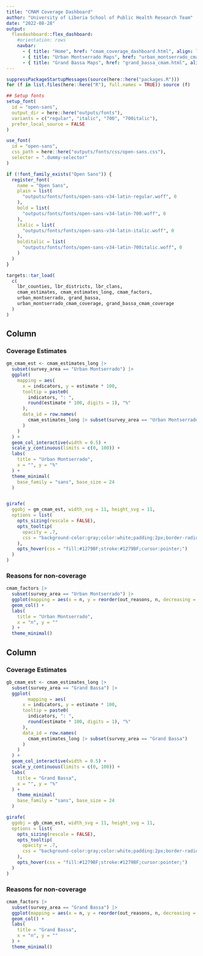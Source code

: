 ```yaml
---
title: "CMAM Coverage Dashboard"
author: "University of Liberia School of Public Health Research Team" 
date: "2022-08-28"
output: 
  flexdashboard::flex_dashboard:
    #orientation: rows
    navbar:
      - { title: "Home", href: "cmam_coverage_dashboard.html", align: left }
      - { title: "Urban Montserrado Maps", href: "urban_montserrado_cmam.html", align: left }
      - { title: "Grand Bassa Maps", href: "grand_bassa_cmam.html", align: left }
---
```


```r
suppressPackageStartupMessages(source(here::here("packages.R")))
for (f in list.files(here::here("R"), full.names = TRUE)) source (f)

## Setup fonts
setup_font(
  id = "open-sans", 
  output_dir = here::here("outputs/fonts"), 
  variants = c("regular", "italic", "700", "700italic"), 
  prefer_local_source = FALSE
)

use_font(
  id = "open-sans", 
  css_path = here::here("outputs/fonts/css/open-sans.css"), 
  selector = ".dummy-selector"
)

if (!font_family_exists("Open Sans")) {
  register_font(
    name = "Open Sans",
    plain = list(
      "outputs/fonts/fonts/open-sans-v34-latin-regular.woff", 0
    ),
    bold = list(
      "outputs/fonts/fonts/open-sans-v34-latin-700.woff", 0
    ),
    italic = list(
      "outputs/fonts/fonts/open-sans-v34-latin-italic.woff", 0
    ),
    bolditalic = list(
      "outputs/fonts/fonts/open-sans-v34-latin-700italic.woff", 0
    )
  )
}

targets::tar_load(
  c(
    lbr_counties, lbr_districts, lbr_clans,
    cmam_estimates, cmam_estimates_long, cmam_factors,
    urban_montserrado, grand_bassa,
    urban_montserrado_cmam_coverage, grand_bassa_cmam_coverage
  )
)
```

Column {.tabset .tabset-fade}
--------------------------------------------------------------------------------

### Coverage Estimates

```r
gm_cmam_est <- cmam_estimates_long |>
  subset(survey_area == "Urban Montserrado") |>
  ggplot(
    mapping = aes(
      x = indicators, y = estimate * 100, 
      tooltip = paste0(
        indicators, ": ", 
        round(estimate * 100, digits = 1), "%"
      ), 
      data_id = row.names(
        cmam_estimates_long |> subset(survey_area == "Urban Montserrado")
      )
    )
  ) +
  geom_col_interactive(width = 0.5) +
  scale_y_continuous(limits = c(0, 100)) +
  labs(
    title = "Urban Montserrado",
    x = "", y = "%"
  ) +
  theme_minimal(
    base_family = "sans", base_size = 24
  )


girafe(
  ggobj = gm_cmam_est, width_svg = 11, height_svg = 11,
  options = list(
    opts_sizing(rescale = FALSE),
    opts_tooltip(
      opacity = .7,
      css = "background-color:gray;color:white;padding:2px;border-radius:2px;"
    ),
    opts_hover(css = "fill:#1279BF;stroke:#1279BF;cursor:pointer;")
  )
)
```

### Reasons for non-coverage

```r
cmam_factors |>
  subset(survey_area == "Urban Montserrado") |>
  ggplot(mapping = aes(x = n, y = reorder(out_reasons, n, decreasing = TRUE))) +
  geom_col() +
  labs(
    title = "Urban Montserrado",
    x = "n", y = ""
  ) +
  theme_minimal()
```

Column {.tabset .tabset-fade}
--------------------------------------------------------------------------------

### Coverage Estimates

```r
gb_cmam_est <- cmam_estimates_long |>
  subset(survey_area == "Grand Bassa") |>
  ggplot(
        mapping = aes(
      x = indicators, y = estimate * 100, 
      tooltip = paste0(
        indicators, ": ", 
        round(estimate * 100, digits = 1), "%"
      ), 
      data_id = row.names(
        cmam_estimates_long |> subset(survey_area == "Grand Bassa")
      )
    )
  ) +
  geom_col_interactive(width = 0.5) +
  scale_y_continuous(limits = c(0, 100)) +
  labs(
    title = "Grand Bassa",
    x = "", y = "%"
  ) +
    theme_minimal(
    base_family = "sans", base_size = 24
  )

girafe(
  ggobj = gb_cmam_est, width_svg = 11, height_svg = 11,
  options = list(
    opts_sizing(rescale = FALSE),
    opts_tooltip(
      opacity = .7,
      css = "background-color:gray;color:white;padding:2px;border-radius:2px;"
    ),
    opts_hover(css = "fill:#1279BF;stroke:#1279BF;cursor:pointer;")
  )
)
```

### Reasons for non-coverage

```r
cmam_factors |>
  subset(survey_area == "Grand Bassa") |>
  ggplot(mapping = aes(x = n, y = reorder(out_reasons, n, decreasing = TRUE))) +
  geom_col() +
  labs(
    title = "Grand Bassa",
    x = "n", y = ""
  ) +
  theme_minimal()
```

<!-- Urban Montserrado -->
<!-- ================================================================================ -->

<!-- Row {.tabset .tabset-fade} -->
<!-- -------------------------------------------------------------------------------- -->

<!-- ```{r urban_montserrado_coverage} -->
<!-- pal <- colorNumeric( -->
<!--   palette = brewer.pal(n = 10, name = "RdYlGn"), domain = c(0, 1) -->
<!-- ) -->

<!-- x <- urban_montserrado_cmam_coverage -->

<!-- leaflet(data = x, width = "100%", height = "100%", padding = 0) |> -->
<!--   addMapboxTiles( -->
<!--     style_id = "streets-v10", -->
<!--     username = "mapbox" -->
<!--   ) |> -->
<!--   setView( -->
<!--     lng = mean(st_bbox(urban_montserrado)[c(1, 3)]),  -->
<!--     lat = mean(st_bbox(urban_montserrado)[c(2, 4)]), -->
<!--     zoom = 13 -->
<!--   ) |> -->
<!--   addPolygons( -->
<!--     fillColor = ~pal(muac_screen), -->
<!--     weight = 1, -->
<!--     opacity = 1, -->
<!--     color = ~pal(muac_screen), -->
<!--     dashArray = "", -->
<!--     fillOpacity = 0.7, -->
<!--     highlight = highlightOptions( -->
<!--       weight = 3, -->
<!--       color = "#666", -->
<!--       dashArray = "", -->
<!--       fillOpacity = 0.7, -->
<!--       bringToFront = TRUE -->
<!--     ), -->
<!--     label = paste0( -->
<!--       "Clan: ", x$CLNAME,  -->
<!--       "; MUAC screening: ", round(x$muac_screen * 100, digits = 1), "%" -->
<!--     ), -->
<!--     labelOptions = labelOptions( -->
<!--       style = list("font-weight" = "normal", padding = "3px 8px"), -->
<!--       textsize = "12px", -->
<!--       direction = "auto" -->
<!--     ), -->
<!--     group = "MUAC Screening" -->
<!--   ) |> -->
<!--   addPolygons( -->
<!--     fillColor = ~pal(oedema_screen), -->
<!--     weight = 1, -->
<!--     opacity = 1, -->
<!--     color = ~pal(oedema_screen), -->
<!--     dashArray = "", -->
<!--     fillOpacity = 0.7, -->
<!--     highlight = highlightOptions( -->
<!--       weight = 3, -->
<!--       color = "#666", -->
<!--       dashArray = "", -->
<!--       fillOpacity = 0.7, -->
<!--       bringToFront = TRUE -->
<!--     ), -->
<!--     label = paste0( -->
<!--       "Clan: ", x$CLNAME,  -->
<!--       "; Oedema screening: ", round(x$oedema_screen * 100, digits = 1), "%" -->
<!--     ), -->
<!--     labelOptions = labelOptions( -->
<!--       style = list("font-weight" = "normal", padding = "3px 8px"), -->
<!--       textsize = "12px", -->
<!--       direction = "auto" -->
<!--     ), -->
<!--     group = "Oedema Screening" -->
<!--   ) |> -->
<!--   addPolygons( -->
<!--     fillColor = ~pal(case_finding), -->
<!--     weight = 1, -->
<!--     opacity = 1, -->
<!--     color = ~pal(case_finding), -->
<!--     dashArray = "", -->
<!--     fillOpacity = 0.7, -->
<!--     highlight = highlightOptions( -->
<!--       weight = 3, -->
<!--       color = "#666", -->
<!--       dashArray = "", -->
<!--       fillOpacity = 0.7, -->
<!--       bringToFront = TRUE -->
<!--     ), -->
<!--     label = paste0( -->
<!--       "Clan: ", x$CLNAME,  -->
<!--       "; Case-finding effectiveness: ", round(x$case_finding * 100, digits = 1), "%" -->
<!--     ), -->
<!--     labelOptions = labelOptions( -->
<!--       style = list("font-weight" = "normal", padding = "3px 8px"), -->
<!--       textsize = "12px", -->
<!--       direction = "auto" -->
<!--     ), -->
<!--     group = "Case-finding Effectiveness" -->
<!--   ) |> -->
<!--   addPolygons( -->
<!--     fillColor = ~pal(treatment), -->
<!--     weight = 1, -->
<!--     opacity = 1, -->
<!--     color = ~pal(treatment), -->
<!--     dashArray = "", -->
<!--     fillOpacity = 0.7, -->
<!--     highlight = highlightOptions( -->
<!--       weight = 3, -->
<!--       color = "#666", -->
<!--       dashArray = "", -->
<!--       fillOpacity = 0.7, -->
<!--       bringToFront = TRUE -->
<!--     ), -->
<!--     label = paste0( -->
<!--       "Clan: ", x$CLNAME,  -->
<!--       "; Treatment coverage: ", round(x$treatment * 100, digits = 1), "%" -->
<!--     ), -->
<!--     labelOptions = labelOptions( -->
<!--       style = list("font-weight" = "normal", padding = "3px 8px"), -->
<!--       textsize = "12px", -->
<!--       direction = "auto" -->
<!--     ), -->
<!--     group = "Treatment Coverage" -->
<!--   ) |> -->
<!--   addCircleMarkers( -->
<!--     data = liberia::settlements, -->
<!--     radius = 5, -->
<!--     fillColor = "blue", -->
<!--     weight = 1, -->
<!--     opacity = 1, -->
<!--     color = "blue", -->
<!--     dashArray = "", -->
<!--     fillOpacity = 0.7, -->
<!--     label = paste0( -->
<!--       "Settlement/Village: ", liberia::settlements$FNAME,  -->
<!--       "; County: ", liberia::settlements$admin1Name, -->
<!--       "; District: ", liberia::settlements$admin2Name -->
<!--     ), -->
<!--     labelOptions = labelOptions( -->
<!--       style = list("font-weight" = "normal", padding = "3px 8px"), -->
<!--       textsize = "12px", -->
<!--       direction = "auto" -->
<!--     ), -->
<!--     group = "Settlements/Villages" -->
<!--   ) |> -->
<!--   addLegend( -->
<!--     pal = pal, -->
<!--     opacity = 0.7, -->
<!--     values = c(0, 1), -->
<!--     position = "bottomright", -->
<!--     labFormat = labelFormat(suffix = "%", transform = function(x) x * 100), -->
<!--     layerId = "legend" -->
<!--   ) |> -->
<!--   addLayersControl( -->
<!-- 		baseGroups = c("MUAC Screening", "Oedema Screening",  -->
<!-- 		               "Case-finding Effectiveness", "Treatment Coverage"), -->
<!-- 		overlayGroups = c("Settlements/Villages"), -->
<!-- 		position = "topright", -->
<!-- 		options = layersControlOptions(collapsed = FALSE, autoZIndex = TRUE) -->
<!-- 	) |> -->
<!--   htmlwidgets::onRender(" -->
<!--     function(el, x) { -->
<!--       this.on('baselayerchange', function(e) { -->
<!--         e.layer.bringToBack(); -->
<!--       }) -->
<!--     } -->
<!--   ") -->
<!-- ``` -->


<!-- Grand Bassa -->
<!-- ================================================================================ -->

<!-- Row {.tabset .tabset-fade} -->
<!-- -------------------------------------------------------------------------------- -->

<!-- ```{r grand_bassa_coverage} -->
<!-- pal <- colorNumeric( -->
<!--   palette = brewer.pal(n = 10, name = "RdYlGn"), domain = c(0, 1) -->
<!-- ) -->

<!-- y <- grand_bassa_cmam_coverage -->

<!-- leaflet(data = y, width = "100%", height = "100%") |> -->
<!--   addMapboxTiles( -->
<!--     style_id = "streets-v10", -->
<!--     username = "mapbox" -->
<!--   ) |> -->
<!--   setView( -->
<!--     lng = mean(st_bbox(grand_bassa)[c(1, 3)]),  -->
<!--     lat = mean(st_bbox(grand_bassa)[c(2, 4)]), -->
<!--     zoom = 10 -->
<!--   ) |> -->
<!--   addPolygons( -->
<!--     fillColor = ~pal(muac_screen), -->
<!--     weight = 1, -->
<!--     opacity = 1, -->
<!--     color = ~pal(muac_screen), -->
<!--     dashArray = "", -->
<!--     fillOpacity = 0.7, -->
<!--     highlight = highlightOptions( -->
<!--       weight = 3, -->
<!--       color = "#666", -->
<!--       dashArray = "", -->
<!--       fillOpacity = 0.7, -->
<!--       bringToFront = TRUE -->
<!--     ), -->
<!--     label = paste0( -->
<!--       "Clan: ", y$CLNAME,  -->
<!--       "; MUAC screening: ", round(y$muac_screen * 100, digits = 1), "%" -->
<!--     ), -->
<!--     labelOptions = labelOptions( -->
<!--       style = list("font-weight" = "normal", padding = "3px 8px"), -->
<!--       textsize = "12px", -->
<!--       direction = "auto" -->
<!--     ), -->
<!--     group = "MUAC Screening" -->
<!--   ) |> -->
<!--   addPolygons( -->
<!--     fillColor = ~pal(oedema_screen), -->
<!--     weight = 1, -->
<!--     opacity = 1, -->
<!--     color = ~pal(oedema_screen), -->
<!--     dashArray = "", -->
<!--     fillOpacity = 0.7, -->
<!--     highlight = highlightOptions( -->
<!--       weight = 3, -->
<!--       color = "#666", -->
<!--       dashArray = "", -->
<!--       fillOpacity = 0.7, -->
<!--       bringToFront = TRUE -->
<!--     ), -->
<!--     label = paste0( -->
<!--       "Clan: ", y$CLNAME,  -->
<!--       "; Oedema screening: ", round(y$oedema_screen * 100, digits = 1), "%" -->
<!--     ), -->
<!--     labelOptions = labelOptions( -->
<!--       style = list("font-weight" = "normal", padding = "3px 8px"), -->
<!--       textsize = "12px", -->
<!--       direction = "auto" -->
<!--     ), -->
<!--     group = "Oedema Screening" -->
<!--   ) |> -->
<!--   addPolygons( -->
<!--     fillColor = ~pal(case_finding), -->
<!--     weight = 1, -->
<!--     opacity = 1, -->
<!--     color = ~pal(case_finding), -->
<!--     dashArray = "", -->
<!--     fillOpacity = 0.7, -->
<!--     highlight = highlightOptions( -->
<!--       weight = 3, -->
<!--       color = "#666", -->
<!--       dashArray = "", -->
<!--       fillOpacity = 0.7, -->
<!--       bringToFront = TRUE -->
<!--     ), -->
<!--     label = paste0( -->
<!--       "Clan: ", y$CLNAME,  -->
<!--       "; Case-finding effectiveness: ", round(y$case_finding * 100, digits = 1), "%" -->
<!--     ), -->
<!--     labelOptions = labelOptions( -->
<!--       style = list("font-weight" = "normal", padding = "3px 8px"), -->
<!--       textsize = "12px", -->
<!--       direction = "auto" -->
<!--     ), -->
<!--     group = "Case-finding Effectiveness" -->
<!--   ) |> -->
<!--   addPolygons( -->
<!--     fillColor = ~pal(treatment), -->
<!--     weight = 1, -->
<!--     opacity = 1, -->
<!--     color = ~pal(treatment), -->
<!--     dashArray = "", -->
<!--     fillOpacity = 0.7, -->
<!--     highlight = highlightOptions( -->
<!--       weight = 3, -->
<!--       color = "#666", -->
<!--       dashArray = "", -->
<!--       fillOpacity = 0.7, -->
<!--       bringToFront = TRUE -->
<!--     ), -->
<!--     label = paste0( -->
<!--       "Clan: ", y$CLNAME,  -->
<!--       "; MUAC screening: ", round(y$treatment * 100, digits = 1), "%" -->
<!--     ), -->
<!--     labelOptions = labelOptions( -->
<!--       style = list("font-weight" = "normal", padding = "3px 8px"), -->
<!--       textsize = "12px", -->
<!--       direction = "auto" -->
<!--     ), -->
<!--     group = "Treatment Coverage" -->
<!--   ) |> -->
<!--   addCircleMarkers( -->
<!--     data = liberia::settlements, -->
<!--     radius = 3, -->
<!--     fillColor = "blue", -->
<!--     weight = 1, -->
<!--     opacity = 1, -->
<!--     color = "blue", -->
<!--     dashArray = "", -->
<!--     fillOpacity = 0.7, -->
<!--     label = paste0( -->
<!--       "Settlement/Village: ", liberia::settlements$FNAME,  -->
<!--       "; County: ", liberia::settlements$admin1Name, -->
<!--       "; District: ", liberia::settlements$admin2Name -->
<!--     ), -->
<!--     labelOptions = labelOptions( -->
<!--       style = list("font-weight" = "normal", padding = "3px 8px"), -->
<!--       textsize = "12px", -->
<!--       direction = "auto" -->
<!--     ), -->
<!--     group = "Settlements/Villages" -->
<!--   ) |> -->
<!--   addLegend( -->
<!--     pal = pal, -->
<!--     opacity = 0.7, -->
<!--     values = c(0, 1), -->
<!--     position = "bottomright", -->
<!--     labFormat = labelFormat(suffix = "%", transform = function(x) x * 100), -->
<!--     layerId = "legend" -->
<!--   ) |> -->
<!--   addLayersControl( -->
<!-- 		baseGroups = c("MUAC Screening", "Oedema Screening",  -->
<!-- 		               "Case-finding Effectiveness", "Treatment Coverage"), -->
<!-- 		overlayGroups = c("Settlements/Villages"), -->
<!-- 		position = "topright", -->
<!-- 		options = layersControlOptions(collapsed = FALSE, autoZIndex = TRUE) -->
<!-- 	) |> -->
<!--   htmlwidgets::onRender(" -->
<!--     function(el, x) { -->
<!--       this.on('baselayerchange', function(e) { -->
<!--         e.layer.bringToBack(); -->
<!--       }) -->
<!--     } -->
<!--   ") -->
<!-- ``` -->
